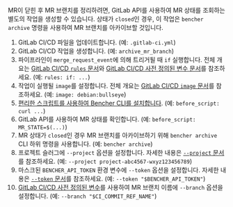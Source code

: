 
MR이 닫힌 후 MR 브랜치를 정리하려면,
GitLab API를 사용하여 MR 상태를 조회하는 별도의 작업을 생성할 수 있습니다.
상태가 `closed`인 경우, 이 작업은 `bencher archive` 명령을 사용하여 MR 브랜치를 아카이브할 것입니다.

<MergeRequestsClosedCode />

1. GitLab CI/CD 파일을 업데이트합니다.
   (예: `.gitlab-ci.yml`)
2. GitLab CI/CD 작업을 생성합니다.
   (예: `archive_mr_branch`)
3. 파이프라인이 `merge_request_event`에 의해 트리거될 때 `if` 실행합니다.
   전체 개요는 [GitLab CI/CD `rules` 문서][gitlab ci cd rules]와 [GitLab CI/CD 사전 정의된 변수 문서][gitlab ci cd redefined variables]를 참조하세요.
   (예: `rules: if: ...`)
4. 작업이 실행될 `image`를 설정합니다.
   전체 개요는 [GitLab CI/CD `image` 문서][gitlab ci cd image]를 참조하세요.
   (예: `image: debian:bullseye`)
5. [편리한 스크립트를 사용하여 Bencher CLI를 설치합니다][install bencher cli].
   (예: `before_script: curl ...`)
6. GitLab API를 사용하여 MR 상태를 확인합니다.
   (예: `before_script: MR_STATE=$(...)`)
7. MR 상태가 `closed`인 경우 MR 브랜치를 아카이브하기 위해 `bencher archive` CLI 하위 명령을 사용합니다.
   (예: `bencher archive`)
8. 프로젝트 슬러그에 `--project` 옵션을 설정합니다.
   자세한 내용은 [`--project` 문서][project option]를 참조하세요.
   (예: `--project project-abc4567-wxyz123456789`)
9. 마스크된 `BENCHER_API_TOKEN` 환경 변수에 `--token` 옵션을 설정합니다.
   자세한 내용은 [`--token` 문서][token option]를 참조하세요.
   (예: `--token "$BENCHER_API_TOKEN"`)
10. [GitLab CI/CD 사전 정의된 변수][gitlab ci cd redefined variables]를 사용하여 MR 브랜치 이름에 `--branch` 옵션을 설정합니다.
    (예: `--branch "$CI_COMMIT_REF_NAME"`)

[gitlab ci cd rules]: https://docs.gitlab.com/ee/ci/jobs/job_control.html#common-if-clauses-for-rules
[gitlab ci cd redefined variables]: https://docs.gitlab.com/ee/ci/variables/predefined_variables.html
[gitlab ci cd image]: https://docs.gitlab.com/ee/ci/yaml/index.html#image

[install bencher cli]: /ko/docs/how-to/install-cli/#install-cli-with-script
[bencher run]: /ko/docs/explanation/bencher-run/
[project option]: /ko/docs/explanation/bencher-run/#--project-project
[token option]: /ko/docs/explanation/bencher-run/#--token-token